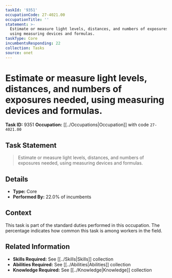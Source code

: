 ```yaml
---
taskId: '9351'
occupationCode: 27-4021.00
occupationTitle: ''
statement: >-
  Estimate or measure light levels, distances, and numbers of exposures needed,
  using measuring devices and formulas.
taskType: Core
incumbentsResponding: 22
collection: Tasks
source: onet
---
```

# Estimate or measure light levels, distances, and numbers of exposures needed, using measuring devices and formulas.

**Task ID:** 9351
**Occupation:** [[../Occupations|Occupation]] with code `27-4021.00`

## Task Statement

> Estimate or measure light levels, distances, and numbers of exposures needed, using measuring devices and formulas.

## Details

- **Type:** Core
- **Performed By:** 22.0% of incumbents

## Context

This task is part of the standard duties performed in this occupation. The percentage indicates how common this task is among workers in the field.

## Related Information

- **Skills Required:** See [[../Skills|Skills]] collection
- **Abilities Required:** See [[../Abilities|Abilities]] collection
- **Knowledge Required:** See [[../Knowledge|Knowledge]] collection
